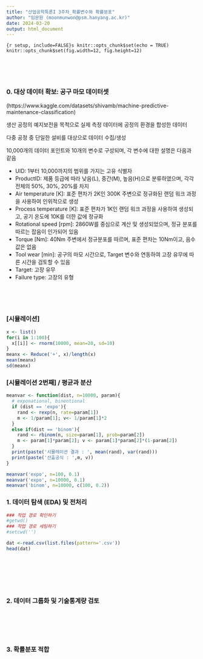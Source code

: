 ```yaml
---
title: "산업공학특론I 3주차_확률변수와 확률분포"
author: "임문원 (moonmunwon@psm.hanyang.ac.kr)"
date: 2024-03-20
output: html_document
---
```


```{r setup, include=FALSE}s
knitr::opts_chunk$set(echo = TRUE)
knitr::opts_chunk$set(fig.width=12, fig.height=12)
```

<br>
<br>
<br>

### 0. 대상 데이터 확보: 공구 마모 데이터셋
(https://www.kaggle.com/datasets/shivamb/machine-predictive-maintenance-classification)

생산 공정의 예지보전을 목적으로 실제 측정 데이터에 공정의 환경을 합성한 데이터

다중 공정 중 단일한 설비를 대상으로 데이터 수집/생성

10,000개의 데이터 포인트와 10개의 변수로 구성되며, 각 변수에 대한 설명은 다음과 같음

* UID: 1부터 10,000까지의 범위를 가지는 고유 식별자
* ProductID: 제품 등급에 따라 낮음(L), 중간(M), 높음(H)으로 분류하였으며, 각각 전체의 50%, 30%, 20%를 차지
* Air temperature [K]: 표준 편차가 2K인 300K 주변으로 정규화된 랜덤 워크 과정을 사용하여 인위적으로 생성
* Process temperature [K]: 표준 편차가 1K인 랜덤 워크 과정을 사용하여 생성되고, 공기 온도에 10K를 더한 값에 정규화
* Rotational speed [rpm]: 2860W를 중심으로 계산 및 생성되었으며, 정규 분포를 따르는 잡음이 인가되어 있음
* Torque [Nm]: 40Nm 주변에서 정규분포를 따르며, 표준 편차는 10Nm이고, 음수 값은 없음
* Tool wear [min]: 공구의 마모 시간으로, Target 변수와 연동하여 고장 유무에 따른 시간을 검토할 수 있음
* Target: 고장 유무
* Failure type: 고장의 유형

<br>
<br>
<br>

### [시뮬레이션]
```r

x <- list()
for(i in 1:100){
  x[[i]] <- rnorm(10000, mean=20, sd=10)
}
meanx <- Reduce('+', x)/length(x)
mean(meanx)
sd(meanx)

```

### [시뮬레이션 2번째] / 평균과 분산
```r

meanvar <- function(dist, n=10000, param){
  # exponational, binentional
  if (dist == 'expo'){
    rand <- rexp(n, rate=param[1])
    m <- 1/param[1]; v<- 1/param[1]*2
  }
  else if(dist == 'binom'){
    rand <- rbinom(n, size=param[1], prob=param[2])
    m <- param[1]*param[2]; v <- param[1]*param[2]*(1-param[2])
  }
  print(paste('시뮬레이션 결과 : ', mean(rand), var(rand)))
  print(paste('산출공식 : ',m, v))
}

meanvar('expo', n=100, 0.1)
meanvar('expo', n=10000, 0.1)
meanvar('binom', n=10000, c(100, 0.2))

```



### 1. 데이터 탐색 (EDA) 및 전처리
```r

### 작업 경로 확인하기
#getwd()
### 작업 경로 세팅하기
#setcwd('')

dat <-read.csv(list.files(pattern='.csv'))
head(dat)




```

<br>
<br>
<br>

### 2. 데이터 그룹화 및 기술통계량 검토
```r






```

<br>
<br>
<br>

### 3. 확률분포 적합

```r







```

